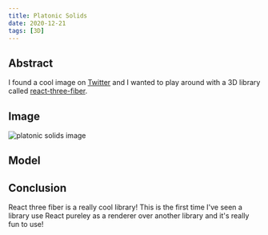 ```yaml
---
title: Platonic Solids
date: 2020-12-21
tags: [3D]
---
```



## Abstract

I found a cool image on [Twitter](https://twitter.com/archillect/status/1146096264599277569) and I wanted to play around with a 3D library called [react-three-fiber](https://github.com/pmndrs/react-three-fiber).

## Image

![platonic solids image](./platonic-solids.jpg)

## Model

<PlatonicSolids />

## Conclusion

React three fiber is a really cool library! This is the first time I've seen a library use React pureley as a renderer over another library and it's really fun to use!
